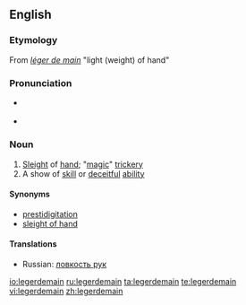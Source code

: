 {{was wotd|2006|March|26}}
==English==

===Etymology===
From {{etyl|fr}} ''[[léger de main]]'' "light (weight) of hand"

===Pronunciation===

* {{audio|en-us-legerdemain.ogg|Audio (US)}}
*: {{rhymes|eɪn}}
* {{hyphenation|leg|er|de|main}}

===Noun===
{{wikipedia}}
{{en-noun|-}}

# [[sleight|Sleight]] of [[hand]]; "[[magic]]" [[trickery]]
# A show of [[skill]] or [[deceitful]] [[ability]]

====Synonyms====
* [[prestidigitation]]
* [[sleight of hand]]

====Translations====
{{trans-top|sleight of hand}}
{{trans-mid}}
* Russian: [[ловкость рук]]

[[io:legerdemain]]
[[ru:legerdemain]]
[[ta:legerdemain]]
[[te:legerdemain]]
[[vi:legerdemain]]
[[zh:legerdemain]]